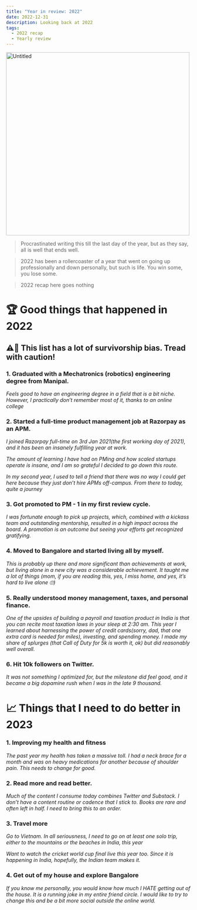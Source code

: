 ```yaml
---
title: "Year in review: 2022"
date: 2022-12-31
description: Looking back at 2022
tags:
  - 2022 recap
  - Yearly review
---
```

<img width="500" alt="Untitled" src="https://user-images.githubusercontent.com/63553691/210108971-41aa223c-ba02-4346-ad48-b9bdd3f9bb06.png">



> Procrastinated writing this till the last day of the year, but as they say, all is well that ends well. 

>2022 has been a rollercoaster of a year that went on going up professionally and down personally, but such is life. You win some, you lose some. 

>2022 recap here goes nothing

# 🏆 Good things that happened in 2022

## ⚠️🚨 This list has a lot of survivorship bias. Tread with caution!

### 1. Graduated with a Mechatronics (robotics) engineering degree from Manipal.
_Feels good to have an engineering degree in a field that is a bit niche. However, I practically don’t remember most of it, thanks to an online college_
### 2. Started a full-time product management job at Razorpay as an APM.
_I joined Razorpay full-time on 3rd Jan 2021(the first working day of 2021), and it has been an insanely fulfilling year at work._

_The amount of learning I have had on PMing and how scaled startups operate is insane, and I am so grateful I decided to go down this route._

_In my second year, I used to tell a friend that there was no way I could get here because they just don’t hire APMs off-campus. From there to today, quite a journey_
    
### 3. Got promoted to PM - 1 in my first review cycle.
    
_I was fortunate enough to pick up projects, which, combined with a kickass team and outstanding mentorship, resulted in a high impact across the board._ 
_A promotion is an outcome but seeing your efforts get recognized gratifying._
    
### 4. Moved to Bangalore and started living all by myself.
    
_This is probably up there and more significant than achievements at work, but living alone in a new city was a considerable achievement._
_It taught me a lot of things (mom, if you are reading this, yes, I miss home, and yes, it’s hard to live alone 🙄)_
    
### 5. Really understood money management, taxes, and personal finance.
    
_One of the upsides of building a payroll and taxation product in India is that you can recite most taxation laws in your sleep at 2:30 am._ 
_This year I learned about harnessing the power of credit cards(sorry, dad, that one extra card is needed for miles), investing, and spending money._
_I made my share of splurges (that Call of Duty for 5k is worth it, ok) but did reasonably well overall._
    
### 6. Hit 10k followers on Twitter.
    
_It was not something I optimized for, but the milestone did feel good, and it became a big dopamine rush when I was in the late 9 thousand._
    
# 📈 Things that I need to do better in 2023
    
### 1. Improving my health and fitness
        
_The past year my health has taken a massive toll. I had a neck brace for a month and was on heavy medications for another because of shoulder pain. This needs to change for good._
        
### 2. Read more and read better.
        
_Much of the content I consume today combines Twitter and Substack. I don’t have a content routine or cadence that I stick to._
_Books are rare and often left in half. I need to bring this to an order._

### 3. Travel more
        
_Go to Vietnam. In all seriousness, I need to go on at least one solo trip, either to the mountains or the beaches in India, this year_
        
_Want to watch the cricket world cup final live this year too. Since it is happening in India, hopefully, the Indian team makes it._
        
### 4. Get out of my house and explore Bangalore
        
_If you know me personally, you would know how much I HATE getting out of the house. It is a running joke in my entire friend circle. I would like to try to change this and be a bit more social outside the online world._

